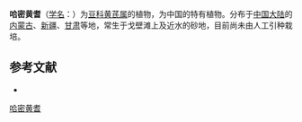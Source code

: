 {{Speciesbox
| name = 哈密黄耆
| status = 
| status_system = 
| image =
| genus = Astragalus
| species = hamiensis
| authority = S. B. Ho in Bull.
}}

'''哈密黄耆'''（[[学名|学名]]：{{lang|la|''Astragalus hamiensis''}}）为[[豆科|豆科]][[黄芪属|黄芪属]]的植物，为中国的特有植物。分布于[[中国大陆|中国大陆]]的[[内蒙古|内蒙古]]、[[新疆|新疆]]、[[甘肃|甘肃]]等地，常生于戈壁滩上及近水的砂地，目前尚未由人工引种栽培。

== 参考文献 ==
<div class="references-small">
* {{cite web| url =http://www.bioinfo.cn/db05/KmzwSpecies.php?action=view&id=14962| title =哈密黄耆| work =《中国高等植物数据库全库》| publisher =中国科学院微生物研究所| author =昆明植物研究所| accessdate =2009-02-24| deadurl =yes| archiveurl =https://web.archive.org/web/20160305073611/http://www.bioinfo.cn/db05/KmzwSpecies.php?action=view&id=14962| archivedate =2016-03-05}}
</div>
{{Taxonbar|from=Q10921957}}

[[Category:黄芪属|哈密黄耆]]


{{植物小作品}}